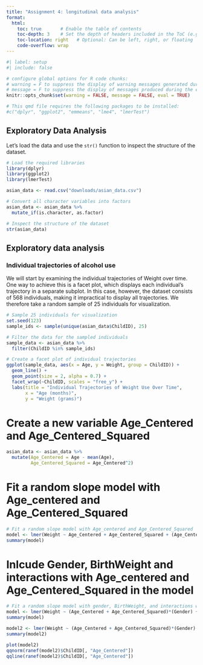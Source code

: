 ```yaml
---
title: "Assignment 4: longitudinal data analysis"
format: 
  html:
    toc: true       # Enable the table of contents
    toc-depth: 3    # Set the depth of headers included in the ToC (e.g., H1, H2, H3)
    toc-location: right   # Optional: Can be left, right, or floating    
    code-overflow: wrap 
---
```


```r
#| label: setup
#| include: false

# configure global options for R code chunks:
# warning = F to suppress the display of warning messages generated during the execution of code chunks
# message = F to suppress the display of messages produced during the execution of code chunks
knitr::opts_chunk$set(warning = FALSE, message = FALSE, eval = TRUE)

# This qmd file requires the following packages to be installed:
#c("dplyr", "ggplot2", "emmeans", "lme4", "lmerTest")
```

## Exploratory Data Analysis

Let's load the data and use the `str()` function to inspect the structure of the dataset.

```r
# Load the required libraries
library(dplyr)
library(ggplot2)
library(lmerTest)

asian_data <- read.csv("downloads/asian_data.csv")

# Convert all character variables into factors
asian_data <- asian_data %>%
  mutate_if(is.character, as.factor)

# Inspect the structure of the dataset
str(asian_data)
```

<!-- > str(asian_data) -->
<!-- 'data.frame':	1572 obs. of  5 variables: -->
<!--  $ ChildID    : int  2 2 3 3 3 3 22 22 22 22 ... -->
<!--  $ Age        : num  12.39 27.1 1.77 7.95 12.39 ... -->
<!--  $ Weight     : int  10262 14500 4053 8136 9752 13180 4510 8360 8480 13150 ... -->
<!--  $ BirthWeight: int  3360 3360 3310 3310 3310 3310 2710 2710 2710 2710 ... -->
<!--  $ Gender     : Factor w/ 2 levels "Boy","Girl": 2 2 2 2 2 2 2 2 2 2 ... -->

## Exploratory data analysis

### Individual trajectories of alcohol use

We will start by examining the individual trajectories of Weight over time. One way to achieve this is a facet plot, which displays each individual's trajectory in a separate subplot. In this case, however, the dataset consists of 568 individuals, making it impractical to display all trajectories. We therefore take a random sample of 25 individuals for visualization.

```r
# Sample 25 individuals for visualization
set.seed(123)
sample_ids <- sample(unique(asian_data$ChildID), 25)

# Filter the data for the sampled individuals
sample_data <- asian_data %>%
  filter(ChildID %in% sample_ids)

# Create a facet plot of individual trajectories
ggplot(sample_data, aes(x = Age, y = Weight, group = ChildID)) +
  geom_line() +
  geom_point(size = 2, alpha = 0.7) + 
  facet_wrap(~ChildID, scales = "free_y") +
  labs(title = "Individual Trajectories of Weight Use Over Time",
       x = "Age (months)",
       y = "Weight (grams)")
```

# Create a new variable Age_Centered and Age_Centered_Squared
```r
asian_data <- asian_data %>%
  mutate(Age_Centered = Age - mean(Age),
         Age_Centered_Squared = Age_Centered^2)
```

# Fit a random slope model with Age_centered and Age_Centered_Squared
```r
# Fit a random slope model with Age_centered and Age_Centered_Squared
model <- lmer(Weight ~ Age_Centered + Age_Centered_Squared + (Age_Centered | ChildID), data = asian_data)
summary(model)
```

# Inlcude Gender, BirthWeight and interactions with Age_centered and Age_Centered_Squared in the model
```r
# Fit a random slope model with gender, BirthWeight, and interactions with Age_centered and Age_Centered_Squared
model <- lmer(Weight ~ (Age_Centered + Age_Centered_Squared)*(Gender) + (Age_Centered | ChildID), data = asian_data, control = lmerControl(optimizer = "bobyqa"))
summary(model)

model2 <- lmer(Weight ~ (Age_Centered + Age_Centered_Squared)*(Gender) + (Age_Centered | ChildID), data = asian_data, control = lmerControl(optimizer = "bobyqa"))
summary(model2)

plot(model2)
qqnorm(ranef(model2)$ChildID[, "Age_Centered"])
qqline(ranef(model2)$ChildID[, "Age_Centered"])

```

              

